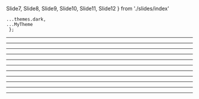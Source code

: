 Slide7, Slide8, Slide9, Slide10, Slide11, Slide12 } from './slides/index'


    ...themes.dark,
    ...MyTheme
     };


<Layout>
<Slide1/>
</Layout>

---

<Layout>
<Slide2/>
</Layout>

---

<Layout>
<Slide3/>
</Layout>

---

<Layout>
<Slide4/>
</Layout>

---

<Layout>
<Slide5/>
</Layout>

---

<Layout>
<Slide6/>
</Layout>

---

<Layout>
<Slide7/>
</Layout>

---

<Layout>
<Slide8/>
</Layout>

---

<Layout>
<Slide9/>
</Layout>

---

<Layout>
<Slide10/>
</Layout>

---

<Layout>
<Slide11/>
</Layout>

---

<Layout>
<Slide12/>
</Layout>